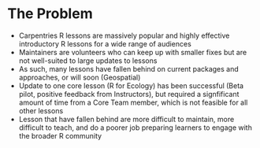 # The Problem
<!-- 
Outlining the issue / weak point / problem to be solved by this proposal. This should be a compelling section that sets the reader up for the next section - the proposed solution!

It is important to cover:

 - [ ] What the problem is
 - [ ] Who it affects
 - [ ] Have there been previous attempts to resolve the problem
 - [ ] Why it should be tackled
-->


- Carpentries R lessons are massively popular and highly effective introductory R lessons for a wide range of audiences
- Maintainers are volunteers who can keep up with smaller fixes but are not well-suited to large updates to lessons
- As such, many lessons have fallen behind on current packages and approaches, or will soon (Geospatial)
- Update to one core lesson (R for Ecology) has been successful (Beta pilot, positive feedback from Instructors), but required a signfificant amount of time from a Core Team member, which is not feasible for all other lessons
- Lesson that have fallen behind are more difficult to maintain, more difficult to teach, and do a poorer job preparing learners to engage with the broader R community